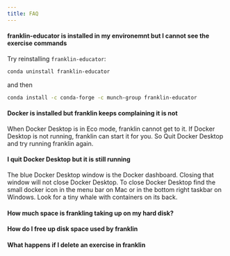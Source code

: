```yaml
---
title: FAQ
---
```



#### franklin-educator is installed in my environemnt but I cannot see the exercise commands

Try reinstalling `franklin-educator`:


```.bash
conda uninstall franklin-educator
```

and then 


```.bash
conda install -c conda-forge -c munch-group franklin-educator
```

#### Docker is installed but franklin keeps complaining it is not

When Docker Desktop is in Eco mode, franklin cannot get to it. If Docker Desktop is not running, franklin can start it for you. So Quit Docker Desktop and try running franklin again.


#### I quit Docker Desktop but it is still running

The blue Docker Desktop window is the Docker dashboard. Closing that window will not close Docker Desktop. To close Docker Desktop find the small docker icon in the menu bar on Mac or in the bottom right taskbar on Windows. Look for a tiny whale with containers on its back.

#### How much space is frankling taking up on my hard disk?


#### How do I free up disk space used by franklin



#### What happens if I delete an exercise in franklin


